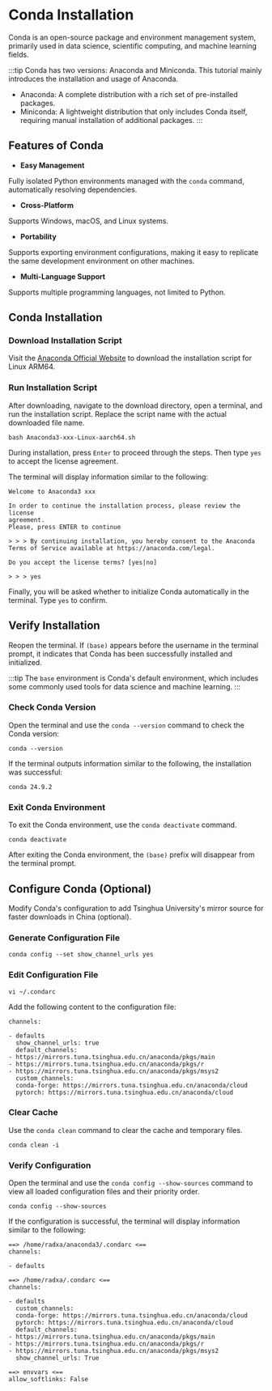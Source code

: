 # Conda Installation

Conda is an open-source package and environment management system, primarily used in data science, scientific computing, and machine learning fields.

:::tip
Conda has two versions: Anaconda and Miniconda. This tutorial mainly introduces the installation and usage of Anaconda.

- Anaconda: A complete distribution with a rich set of pre-installed packages.
- Miniconda: A lightweight distribution that only includes Conda itself, requiring manual installation of additional packages.
  :::

## Features of Conda

- **Easy Management**

Fully isolated Python environments managed with the `conda` command, automatically resolving dependencies.

- **Cross-Platform**

Supports Windows, macOS, and Linux systems.

- **Portability**

Supports exporting environment configurations, making it easy to replicate the same development environment on other machines.

- **Multi-Language Support**

Supports multiple programming languages, not limited to Python.

## Conda Installation

### Download Installation Script

Visit the [Anaconda Official Website](https://www.anaconda.com/) to download the installation script for Linux ARM64.

### Run Installation Script

After downloading, navigate to the download directory, open a terminal, and run the installation script. Replace the script name with the actual downloaded file name.

<NewCodeBlock tip="radxa@device$" type="device">

```
bash Anaconda3-xxx-Linux-aarch64.sh
```

</NewCodeBlock>

During installation, press `Enter` to proceed through the steps. Then type `yes` to accept the license agreement.

The terminal will display information similar to the following:

```
Welcome to Anaconda3 xxx

In order to continue the installation process, please review the license
agreement.
Please, press ENTER to continue

> > > By continuing installation, you hereby consent to the Anaconda Terms of Service available at https://anaconda.com/legal.

Do you accept the license terms? [yes|no]

> > > yes
```

Finally, you will be asked whether to initialize Conda automatically in the terminal. Type `yes` to confirm.

## Verify Installation

Reopen the terminal. If `(base)` appears before the username in the terminal prompt, it indicates that Conda has been successfully installed and initialized.

:::tip
The `base` environment is Conda's default environment, which includes some commonly used tools for data science and machine learning.
:::

### Check Conda Version

Open the terminal and use the `conda --version` command to check the Conda version:

<NewCodeBlock tip="radxa@device$" type="device">

```
conda --version
```

</NewCodeBlock>

If the terminal outputs information similar to the following, the installation was successful:

```
conda 24.9.2
```

### Exit Conda Environment

To exit the Conda environment, use the `conda deactivate` command.

<NewCodeBlock tip="radxa@device$" type="device">

```
conda deactivate
```

</NewCodeBlock>

After exiting the Conda environment, the `(base)` prefix will disappear from the terminal prompt.

## Configure Conda (Optional)

Modify Conda's configuration to add Tsinghua University's mirror source for faster downloads in China (optional).

### Generate Configuration File

<NewCodeBlock tip="radxa@device$" type="device">

```
conda config --set show_channel_urls yes
```

</NewCodeBlock>

### Edit Configuration File

<NewCodeBlock tip="radxa@device$" type="device">

```
vi ~/.condarc
```

</NewCodeBlock>

Add the following content to the configuration file:

<NewCodeBlock tip="radxa@device$" type="device">

```
channels:

- defaults
  show_channel_urls: true
  default_channels:
- https://mirrors.tuna.tsinghua.edu.cn/anaconda/pkgs/main
- https://mirrors.tuna.tsinghua.edu.cn/anaconda/pkgs/r
- https://mirrors.tuna.tsinghua.edu.cn/anaconda/pkgs/msys2
  custom_channels:
  conda-forge: https://mirrors.tuna.tsinghua.edu.cn/anaconda/cloud
  pytorch: https://mirrors.tuna.tsinghua.edu.cn/anaconda/cloud
```

</NewCodeBlock>

### Clear Cache

Use the `conda clean` command to clear the cache and temporary files.

<NewCodeBlock tip="radxa@device$" type="device">

```
conda clean -i
```

</NewCodeBlock>

### Verify Configuration

Open the terminal and use the `conda config --show-sources` command to view all loaded configuration files and their priority order.

<NewCodeBlock tip="radxa@device$" type="device">

```
conda config --show-sources
```

</NewCodeBlock>

If the configuration is successful, the terminal will display information similar to the following:

```
==> /home/radxa/anaconda3/.condarc <==
channels:

- defaults

==> /home/radxa/.condarc <==
channels:

- defaults
  custom_channels:
  conda-forge: https://mirrors.tuna.tsinghua.edu.cn/anaconda/cloud
  pytorch: https://mirrors.tuna.tsinghua.edu.cn/anaconda/cloud
  default_channels:
- https://mirrors.tuna.tsinghua.edu.cn/anaconda/pkgs/main
- https://mirrors.tuna.tsinghua.edu.cn/anaconda/pkgs/r
- https://mirrors.tuna.tsinghua.edu.cn/anaconda/pkgs/msys2
  show_channel_urls: True

==> envvars <==
allow_softlinks: False
```
